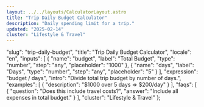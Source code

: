 ```yaml
---
layout: ../../layouts/CalculatorLayout.astro
title: "Trip Daily Budget Calculator"
description: "Daily spending limit for a trip."
updated: "2025-02-14"
cluster: "Lifestyle & Travel"
---
```



  "slug": "trip-daily-budget",
  "title": "Trip Daily Budget Calculator",
  "locale": "en",
  "inputs": [
    {
      "name": "budget",
      "label": "Total Budget",
      "type": "number",
      "step": "any",
      "placeholder": "1000"
    },
    {
      "name": "days",
      "label": "Days",
      "type": "number",
      "step": "any",
      "placeholder": "5"
    }
  ],
  "expression": "budget / days",
  "intro": "Divide total trip budget by number of days.",
  "examples": [
    {
      "description": "$1000 over 5 days ⇒ $200/day"
    }
  ],
  "faqs": [
    {
      "question": "Does this include travel costs?",
      "answer": "Include all expenses in total budget."
    }
  ],
  "cluster": "Lifestyle & Travel"
};

<Calculator schema={schema} />
